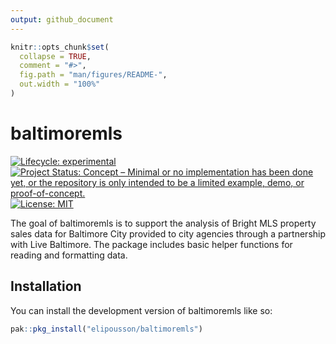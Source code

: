 ```yaml
---
output: github_document
---
```


<!-- README.md is generated from README.Rmd. Please edit that file -->

```r
knitr::opts_chunk$set(
  collapse = TRUE,
  comment = "#>",
  fig.path = "man/figures/README-",
  out.width = "100%"
)
```

# baltimoremls

<!-- badges: start -->
[![Lifecycle: experimental](https://img.shields.io/badge/lifecycle-experimental-orange.svg)](https://lifecycle.r-lib.org/articles/stages.html#experimental)
[![Project Status: Concept – Minimal or no implementation has been done yet, or the repository is only intended to be a limited example, demo, or proof-of-concept.](https://www.repostatus.org/badges/latest/concept.svg)](https://www.repostatus.org/#concept)
[![License: MIT](https://img.shields.io/badge/License-MIT-yellow.svg)](https://opensource.org/licenses/MIT)
<!-- badges: end -->

The goal of baltimoremls is to support the analysis of Bright MLS property sales
data for Baltimore City provided to city agencies through a partnership with
Live Baltimore. The package includes basic helper functions for reading and
formatting data.

## Installation

You can install the development version of baltimoremls like so:

``` r
pak::pkg_install("elipousson/baltimoremls")
```

